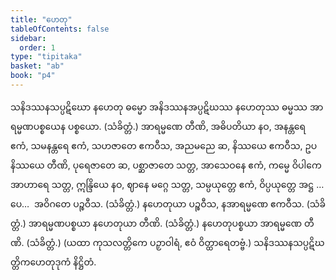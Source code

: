 ```yaml
---
title: "ဟေတု"
tableOfContents: false
sidebar:
  order: 1
type: "tipitaka"
basket: "ab"
book: "p4"
---
```



<DynamicBreadcrumb />

<Division number="243" book="p4" e="ch" v="39" p="552">

<Paragraph number="915" book="p4">
သနိဒဿနသပ္ပဋိဃော နဟေတု ဓမ္မော အနိဒဿနအပ္ပဋိဃဿ နဟေတုဿ ဓမ္မဿ အာရမ္မဏပစ္စယေန ပစ္စယော. (သံခိတ္တံ.)
</Paragraph>

<Paragraph number="916" book="p4">
အာရမ္မဏေ တီဏိ, အဓိပတိယာ နဝ, အနန္တရေ ဧကံ, သမနန္တရေ ဧကံ, သဟဇာတေ ဧကဝီသ, အညမညေ ဆ, နိဿယေ ဧကဝီသ, ဥပနိဿယေ တီဏိ, ပုရေဇာတေ ဆ, ပစ္ဆာဇာတေ သတ္တ, အာသေဝနေ ဧကံ, ကမ္မေ ဝိပါကေ အာဟာရေ သတ္တ, ဣန္ဒြိယေ နဝ, ဈာနေ မဂ္ဂေ သတ္တ, သမ္ပယုတ္တေ ဧကံ, ဝိပ္ပယုတ္တေ အဋ္ဌ …ပေ…  အဝိဂတေ ပဉ္စဝီသ. (သံခိတ္တံ.)
</Paragraph>

<Paragraph number="917" book="p4">
နဟေတုယာ ပဉ္စဝီသ, နအာရမ္မဏေ ဧကဝီသ. (သံခိတ္တံ.)
</Paragraph>

<Paragraph number="918" book="p4">
အာရမ္မဏပစ္စယာ နဟေတုယာ တီဏိ. (သံခိတ္တံ.)
</Paragraph>

<Paragraph number="919" book="p4">
နဟေတုပစ္စယာ အာရမ္မဏေ တီဏိ. (သံခိတ္တံ.)
</Paragraph>

<Paragraph number="920" book="p4">
(ယထာ ကုသလတ္တိကေ ပဉှာဝါရံ, ဧဝံ ဝိတ္ထာရေတဗ္ဗံ.)

</Paragraph>
</Division>

<Paragraph number="921" type="center" book="p4">
သနိဒဿနသပ္ပဋိဃတ္တိကဟေတုဒုကံ နိဋ္ဌိတံ.
</Paragraph>